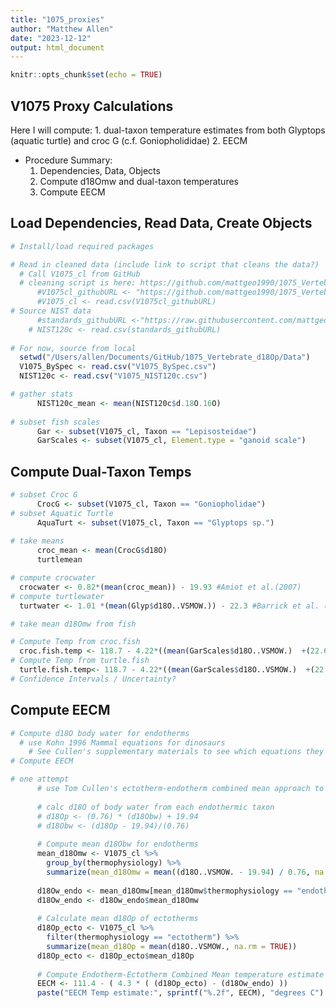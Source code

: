 ```yaml
---
title: "1075_proxies"
author: "Matthew Allen"
date: "2023-12-12"
output: html_document
---
```


```r
knitr::opts_chunk$set(echo = TRUE)
```

## V1075 Proxy Calculations

Here I will compute:
1. dual-taxon temperature estimates from both Glyptops (aquatic turtle) and croc G (c.f. Goniopholididae)
2. EECM


- Procedure Summary:
  1. Dependencies, Data, Objects
  2. Compute d18Omw and dual-taxon temperatures
  3. Compute EECM

## Load Dependencies, Read Data, Create Objects
```r
# Install/load required packages

# Read in cleaned data (include link to script that cleans the data?)
  # Call V1075_cl from GitHub 
  # cleaning script is here: https://github.com/mattgeo1990/1075_Vertebrate_d18Op/blob/main/Code/V1075_d18O.R
      #V1075cl_githubURL <- "https://github.com/mattgeo1990/1075_Vertebrate_d18Op/blob/main/Data/V1075_cl.csv"
      #V1075_cl <- read.csv(V1075cl_githubURL)
# Source NIST data
      #standards_githubURL <-"https://raw.githubusercontent.com/mattgeo1990/1075_Vertebrate_d18Op/main/Data/V1075_NIST120c.csv"
    # NIST120c <- read.csv(standards_githubURL)
    
# For now, source from local
  setwd("/Users/allen/Documents/GitHub/1075_Vertebrate_d18Op/Data")
  V1075_BySpec <- read.csv("V1075_BySpec.csv")
  NIST120c <- read.csv("V1075_NIST120c.csv")

# gather stats
      NIST120c_mean <- mean(NIST120c$d.18O.16O)
    
# subset fish scales
      Gar <- subset(V1075_cl, Taxon == "Lepisosteidae")
      GarScales <- subset(V1075_cl, Element.type = "ganoid scale")

```

## Compute Dual-Taxon Temps

```r

# subset Croc G
      CrocG <- subset(V1075_cl, Taxon == "Goniopholidae")
# subset Aquatic Turtle
      AquaTurt <- subset(V1075_cl, Taxon == "Glyptops sp.")
      
# take means
      croc_mean <- mean(CrocG$d18O)
      turtlemean

# compute crocwater
  crocwater <- 0.82*(mean(croc_mean)) - 19.93 #Amiot et al.(2007)
# compute turtlewater
  turtwater <- 1.01 *(mean(Glyp$d18O..VSMOW.)) - 22.3 #Barrick et al. (1999)

# take mean d18Omw from fish

# Compute Temp from croc.fish
  croc.fish.temp <- 118.7 - 4.22*((mean(GarScales$d18O..VSMOW.)  +(22.6 - NIST120c_mean)) - crocwater )
# Compute Temp from turtle.fish
  turtle.fish.temp<- 118.7 - 4.22*((mean(GarScales$d18O..VSMOW.)  +(22.6 - NIST120c_mean)) - turtlewater )
# Confidence Intervals / Uncertainty?
```

## Compute EECM

```r
# Compute d18O body water for endotherms
  # use Kohn 1996 Mammal equations for dinosaurs
    # See Cullen's supplementary materials to see which equations they used
# Compute EECM

# one attempt
      # use Tom Cullen's ectotherm-endotherm combined mean approach to estimate temp (modified from Fricke and Wing, 2005)
      
      # calc d18O of body water from each endothermic taxon
      # d18Op <- (0.76) * (d18Obw) + 19.94
      # d18Obw <- (d18Op - 19.94)/(0.76)
      
      # Compute mean d18Obw for endotherms 
      mean_d18Omw <- V1075_cl %>%
        group_by(thermophysiology) %>%
        summarize(mean_d18Omw = mean((d18O..VSMOW. - 19.94) / 0.76, na.rm = TRUE))
      
      d18Ow_endo <- mean_d18Omw[mean_d18Omw$thermophysiology == "endotherm", ]
      d18Ow_endo <- d18Ow_endo$mean_d18Omw
      
      # Calculate mean d18Op of ectotherms
      d18Op_ecto <- V1075_cl %>%
        filter(thermophysiology == "ectotherm") %>%
        summarize(mean_d18Op = mean(d18O..VSMOW., na.rm = TRUE))
      d18Op_ecto <- d18Op_ecto$mean_d18Op
      
      # Compute Endotherm-Ectotherm Combined Mean temperature estimate
      EECM <- 111.4 - ( 4.3 * ( (d18Op_ecto) - (d18Ow_endo) ))
      paste("EECM Temp estimate:", sprintf("%.2f", EECM), "degrees C")
      
```

